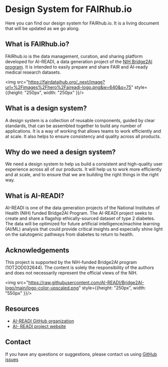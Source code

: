 
<Meta title="Welcome" />

# Design System for FAIRhub.io

Here you can find our design system for FAIRhub.io. It is a living document that will be updated as we go along.

## What is FAIRhub.io?

FAIRhub.io is the data management, curation, and sharing platform developed for AI-READI, a data generation project of the [NIH Bridge2AI program](https://commonfund.nih.gov/bridge2ai). It is intended to easily prepare and share FAIR and AI-ready medical research datasets.

<div style={{textAlign:"center"}}>

<img src="https://fairdataihub.org/_next/image?url=%2Fimages%2Fhero%2Faireadi-logo.png&w=640&q=75" style={{height: "250px", width: "250px" }}/>

 </div>

## What is a design system?

A design system is a collection of reusable components, guided by clear standards, that can be assembled together to build any number of applications. It is a way of working that allows teams to work efficiently and at scale. It also helps to ensure consistency and quality across all products.

## Why do we need a design system?

We need a design system to help us build a consistent and high-quality user experience across all of our products. It will help us to work more efficiently and at scale, and to ensure that we are building the right things in the right way.

## What is AI-READI?

AI-READI is one of the data generation projects of the National Institutes of Health (NIH) funded Bridge2AI Program. The AI-READI project seeks to create and share a flagship ethically-sourced dataset of type 2 diabetes. The data will be optimized for future artificial intelligence/machine learning (AI/ML) analysis that could provide critical insights and especially shine light on the salutogenic pathways from diabetes to return to health.

## Acknowledgements

This project is supported by the NIH-funded Bridge2AI program (1OT2OD032644). The content is solely the responsibility of the authors and does not necessarily represent the official views of the NIH.

<div style={{textAlign:"center"}}>

<img src="https://raw.githubusercontent.com/AI-READI/Bridge2AI-logo/main/logo-color-upscaled.png" style={{height: "250px", width: "550px" }}/>

 </div>

## Resources

* [AI-READI GitHub organization](https://github.com/AI-READI)
* [AI- READI project website](https://aireadi.org/)

## Contact

If you have any questions or suggestions, please contact us using [GitHub issues](https://github.com/AI-READI/fairhub.io/issues/new)


